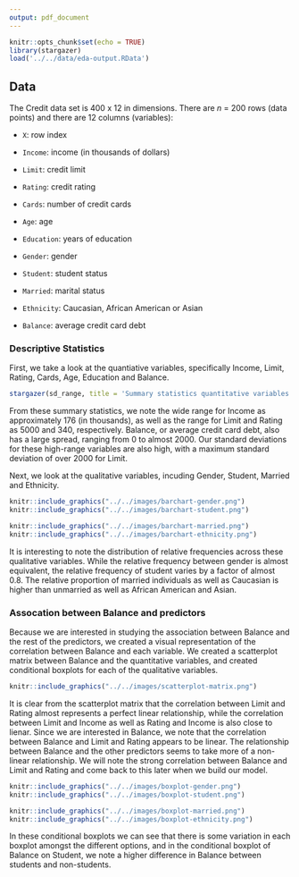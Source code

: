 ```yaml
---
output: pdf_document
---
```


```r
knitr::opts_chunk$set(echo = TRUE)
library(stargazer)
load('../../data/eda-output.RData')
```

## Data

The Credit data set is 400 x 12 in dimensions. There are _n_ = 200 rows (data points) and there are 12 columns (variables):

- `X`: row index

- `Income`: income (in thousands of dollars)

- `Limit`: credit limit

- `Rating`: credit rating

- `Cards`: number of credit cards

- `Age`: age

- `Education`: years of education

- `Gender`: gender

- `Student`: student status

- `Married`: marital status

- `Ethnicity`: Caucasian, African American or Asian

- `Balance`: average credit card debt

### Descriptive Statistics

First, we take a look at the quantiative variables, specifically Income, Limit, Rating, Cards, Age, Education and Balance.

```r
stargazer(sd_range, title = 'Summary statistics quantitative variables', type='latex', header=FALSE, summary=FALSE)
```

From these summary statistics, we note the wide range for Income as approximately 176 (in thousands), as well as the range for Limit and Rating as 5000 and 340, respectively. Balance, or average credit card debt, also has a large spread, ranging from 0 to almost 2000. Our standard deviations for these high-range variables are also high, with a maximum standard deviation of over 2000 for Limit.

Next, we look at the qualitative variables, incuding Gender, Student, Married and Ethnicity.

```r
knitr::include_graphics("../../images/barchart-gender.png")
knitr::include_graphics("../../images/barchart-student.png")
```

```r
knitr::include_graphics("../../images/barchart-married.png")
knitr::include_graphics("../../images/barchart-ethnicity.png")
```

It is interesting to note the distribution of relative frequencies across these qualitative variables. While the relative frequency between gender is almost equivalent, the relative frequency of student varies by a factor of almost 0.8. The relative proportion of married individuals as well as Caucasian is higher than unmarried as well as African American and Asian.

### Assocation between Balance and predictors

Because we are interested in studying the association between Balance and the rest of the predictors, we created a visual representation of the correlation between Balance and each variable. We created a scatterplot matrix between Balance and the quantitative variables, and created conditional boxplots for each of the qualitative variables.

```r
knitr::include_graphics("../../images/scatterplot-matrix.png")
```

It is clear from the scatterplot matrix that the correlation between Limit and Rating almost represents a perfect linear relationship, while the correlation between Limit and Income as well as Rating and Income is also close to lienar. Since we are interested in Balance, we note that the correlation between Balance and Limit and Rating appears to be linear. The relationship between Balance and the other predictors seems to take more of a non-linear relationship. We will note the strong correlation between Balance and Limit and Rating and come back to this later when we build our model.

```r
knitr::include_graphics("../../images/boxplot-gender.png")
knitr::include_graphics("../../images/boxplot-student.png")
```

```r
knitr::include_graphics("../../images/boxplot-married.png")
knitr::include_graphics("../../images/boxplot-ethnicity.png")
```

In these conditional boxplots we can see that there is some variation in each boxplot amongst the different options, and in the conditional boxplot of Balance on Student, we note a higher difference in Balance between students and non-students.
